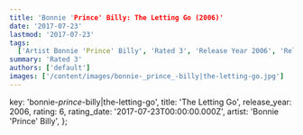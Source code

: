 ```yaml
---
title: 'Bonnie 'Prince' Billy: The Letting Go (2006)'
date: '2017-07-23'
lastmod: '2017-07-23'
tags:
  ['Artist Bonnie 'Prince' Billy', 'Rated 3', 'Release Year 2006', 'Release Decade 2000']
summary: 'Rated 3'
authors: ['default']
images: ['/content/images/bonnie-_prince_-billy|the-letting-go.jpg']
---
```


  key: 'bonnie-_prince_-billy|the-letting-go',
  title: 'The Letting Go',
  release_year: 2006,
  rating: 6,
  rating_date: '2017-07-23T00:00:00.000Z',
  artist: 'Bonnie 'Prince' Billy',
};

<MusicRating data={data} />
